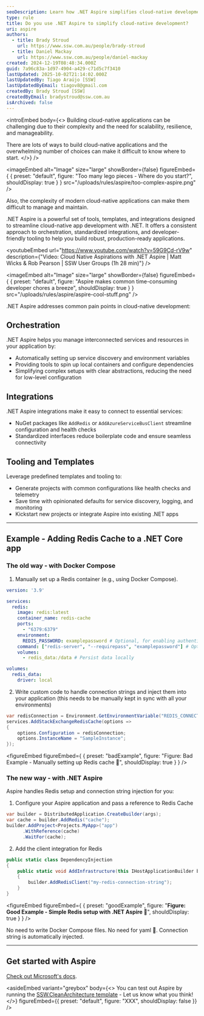 ```yaml
---
seoDescription: Learn how .NET Aspire simplifies cloud-native development with orchestration, integrations, and tooling.
type: rule
title: Do you use .NET Aspire to simplify cloud-native development?
uri: aspire
authors:
  - title: Brady Stroud
    url: https://www.ssw.com.au/people/brady-stroud
  - title: Daniel Mackay
    url: https://www.ssw.com.au/people/daniel-mackay
created: 2024-12-19T08:48:34.000Z
guid: 7a96c83a-1d97-4904-a429-c71d5c7f3410
lastUpdated: 2025-10-02T21:14:02.000Z
lastUpdatedBy: Tiago Araújo [SSW]
lastUpdatedByEmail: tiagov8@gmail.com
createdBy: Brady Stroud [SSW]
createdByEmail: bradystroud@ssw.com.au
isArchived: false
---
```


<introEmbed
  body={<>
Building cloud-native applications can be challenging due to their complexity and the need for scalability, resilience, and manageability.

There are lots of ways to build cloud-native applications and the overwhelming number of choices can make it difficult to know where to start.
  </>}
/>

<imageEmbed
  alt="Image"
  size="large"
  showBorder={false}
  figureEmbed={ {
    preset: "default",
    figure: "Too many lego pieces - Where do you start?",
    shouldDisplay: true
  } }
  src="/uploads/rules/aspire/too-complex-aspire.png"
/>


Also, the complexity of modern cloud-native applications can make them difficult to manage and maintain.

.NET Aspire is a powerful set of tools, templates, and integrations designed to streamline cloud-native app development with .NET. It offers a consistent approach to orchestration, standardized integrations, and developer-friendly tooling to help you build robust, production-ready applications.


<youtubeEmbed url="https://www.youtube.com/watch?v=59G9Cd-rV9w" description={"Video: Cloud Native Aspirations with .NET Aspire | Matt Wicks & Rob Pearson | SSW User Groups (1h 28 min)"} />



<imageEmbed
  alt="Image"
  size="large"
  showBorder={false}
  figureEmbed={ {
    preset: "default",
    figure: "Aspire makes common time-consuming developer chores a breeze",
    shouldDisplay: true
  } }
  src="/uploads/rules/aspire/aspire-cool-stuff.png"
/>


.NET Aspire addresses common pain points in cloud-native development:

## Orchestration

.NET Aspire helps you manage interconnected services and resources in your application by:

* Automatically setting up service discovery and environment variables
* Providing tools to spin up local containers and configure dependencies
* Simplifying complex setups with clear abstractions, reducing the need for low-level configuration

## Integrations

.NET Aspire integrations make it easy to connect to essential services:

* NuGet packages like `AddRedis` or `AddAzureServiceBusClient` streamline configuration and health checks
* Standardized interfaces reduce boilerplate code and ensure seamless connectivity

## Tooling and Templates

Leverage predefined templates and tooling to:

* Generate projects with common configurations like health checks and telemetry
* Save time with opinionated defaults for service discovery, logging, and monitoring
* Kickstart new projects or integrate Aspire into existing .NET apps

---

## Example - Adding Redis Cache to a .NET Core app

### The old way - with Docker Compose

1. Manually set up a Redis container (e.g., using Docker Compose).

  ```yaml
  version: '3.9'

  services:
    redis:
      image: redis:latest
      container_name: redis-cache
      ports:
        - "6379:6379"
      environment:
        REDIS_PASSWORD: examplepassword # Optional, for enabling authentication
      command: ["redis-server", "--requirepass", "examplepassword"] # Optional, for setting up a password
      volumes:
        - redis_data:/data # Persist data locally

  volumes:
    redis_data:
      driver: local
  ```

2. Write custom code to handle connection strings and inject them into your application (this needs to be manually kept in sync with all your environments)

  ```csharp
  var redisConnection = Environment.GetEnvironmentVariable("REDIS_CONNECTION_STRING") ?? "localhost:6379";
  services.AddStackExchangeRedisCache(options =>
  {
      options.Configuration = redisConnection;
      options.InstanceName = "SampleInstance";
  });
```
<figureEmbed figureEmbed={ {
  preset: "badExample",
  figure: "Figure: Bad Example - Manually setting up Redis cache 🥱",
  shouldDisplay: true
} } />


### The new way - with .NET Aspire

Aspire handles Redis setup and connection string injection for you:

1. Configure your Aspire application and pass a reference to Redis Cache

  ```csharp
  var builder = DistributedApplication.CreateBuilder(args);
  var cache = builder.AddRedis("cache");
  builder.AddProject<Projects.MyApp>("app")
        .WithReference(cache)
        .WaitFor(cache);
  ```

2. Add the client integration for Redis

  ```cs
  public static class DependencyInjection
  {
      public static void AddInfrastructure(this IHostApplicationBuilder builder)
      {
          builder.AddRedisClient("my-redis-connection-string");
      }
  }
  ```
<figureEmbed figureEmbed={ {
  preset: "goodExample",
  figure: "**Figure: Good Example - Simple Redis setup with .NET Aspire 🚀**",
  shouldDisplay: true
} } />


No need to write Docker Compose files.
No need for yaml 🤮.
Connection string is automatically injected.

---

## Get started with Aspire

[Check out Microsoft's docs](https://learn.microsoft.com/en-us/dotnet/aspire/get-started/aspire-overview?WT.mc_id=DT-MVP-33518).


<asideEmbed
  variant="greybox"
  body={<>
    You can test out Aspire by running the [SSW.CleanArchitecture template](https://github.com/SSWConsulting/SSW.CleanArchitecture?tab=readme-ov-file#installing-the-template) - Let us know what you think!
  </>}
  figureEmbed={{
    preset: "default",
    figure: "XXX",
    shouldDisplay: false
  }}
/>
